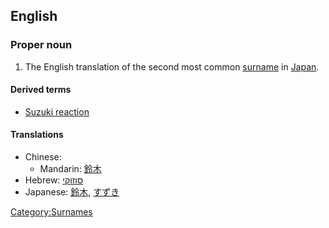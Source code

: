 ==English==
===Proper noun===
{{wikipedia|Suzuki (disambiguation)}}
{{en-proper noun}}
# The English translation of the second most common [[surname]] in [[Japan]].

====Derived terms====
*[[Suzuki reaction]]

====Translations====
*Chinese:
**Mandarin: [[鈴木]]
*Hebrew: [[סוזוקי]]
*Japanese: [[鈴木]], [[すずき]]

[[Category:Surnames]]